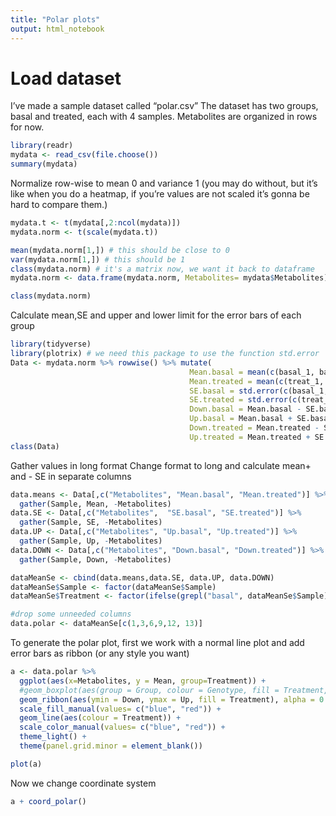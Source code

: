 ```yaml
---
title: "Polar plots"
output: html_notebook
---
```



# Load dataset 
I've made a sample dataset called "polar.csv" 
The dataset has two groups, basal and treated, each with 4 samples. Metabolites are organized in rows for now.
```r
library(readr)
mydata <- read_csv(file.choose())
summary(mydata)
```


Normalize row-wise to mean 0 and variance 1 (you may do without, but it's like when you do a heatmap, if you're values are not scaled it's gonna be hard to compare them.)
```r

mydata.t <- t(mydata[,2:ncol(mydata)])
mydata.norm <- t(scale(mydata.t))

mean(mydata.norm[1,]) # this should be close to 0
var(mydata.norm[1,]) # this should be 1
class(mydata.norm) # it's a matrix now, we want it back to dataframe
mydata.norm <- data.frame(mydata.norm, Metabolites= mydata$Metabolites)

class(mydata.norm)
```


Calculate mean,SE and upper and lower limit for the error bars of each group
```r
library(tidyverse)
library(plotrix) # we need this package to use the function std.error
Data <- mydata.norm %>% rowwise() %>% mutate(
                                        Mean.basal = mean(c(basal_1, basal_2, basal_3, basal_4), na.rm=T), 
                                        Mean.treated = mean(c(treat_1, treat_2, treat_3, treat_4), na.rm=T),
                                        SE.basal = std.error(c(basal_1, basal_2, basal_3, basal_4)),
                                        SE.treated = std.error(c(treat_1, treat_2, treat_3, treat_4)),
                                        Down.basal = Mean.basal - SE.basal,
                                        Up.basal = Mean.basal + SE.basal,
                                        Down.treated = Mean.treated - SE.treated,
                                        Up.treated = Mean.treated + SE.treated)
class(Data)

``` 

Gather values in long format
Change format to long and calculate mean+ and - SE in separate columns
```r
data.means <- Data[,c("Metabolites", "Mean.basal", "Mean.treated")] %>%
  gather(Sample, Mean, -Metabolites)
data.SE <- Data[,c("Metabolites",  "SE.basal", "SE.treated")] %>%
  gather(Sample, SE, -Metabolites)
data.UP <- Data[,c("Metabolites", "Up.basal", "Up.treated")] %>%
  gather(Sample, Up, -Metabolites)
data.DOWN <- Data[,c("Metabolites", "Down.basal", "Down.treated")] %>%
  gather(Sample, Down, -Metabolites)

dataMeanSe <- cbind(data.means,data.SE, data.UP, data.DOWN)
dataMeanSe$Sample <- factor(dataMeanSe$Sample)
dataMeanSe$Treatment <- factor(ifelse(grepl("basal", dataMeanSe$Sample), "basal","treated"))

#drop some unneeded columns
data.polar <- dataMeanSe[c(1,3,6,9,12, 13)]
```


To generate the polar plot, first we work with a normal line plot and add error bars as ribbon (or any style you want)
```r

a <- data.polar %>% 
  ggplot(aes(x=Metabolites, y = Mean, group=Treatment)) +
  #geom_boxplot(aes(group = Group, colour = Genotype, fill = Treatment, alpha = 0.2))
  geom_ribbon(aes(ymin = Down, ymax = Up, fill = Treatment), alpha = 0.15) +
  scale_fill_manual(values= c("blue", "red")) +
  geom_line(aes(colour = Treatment)) +
  scale_color_manual(values= c("blue", "red")) +
  theme_light() +
  theme(panel.grid.minor = element_blank())  

plot(a)
```

Now we change coordinate system
```r
a + coord_polar() 
```


